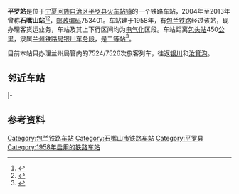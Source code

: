 {{noteTA
|1=zh-cn:始发车次; zh-hk:列車班次;
|2=zh-cn:车次; zh-hk:班次;
}}
{{Infobox China railway station
|车站名称 = 平罗站
|图片 = 
|图片介绍 = 
|其他名称 = 石嘴山站
|车站拼音 = Pingluo
|英文名称 = Pingluo Railway Station
|车站代码 = 14822<ref>{{cite book|title=中华人民共和国铁路车站代码（GB/T 10302-2010）|publisher=中国标准出版社|year=2010|isbn=155066140495|ignore-isbn-error=true|pages=33}}</ref>
|电报码 = SZJ
|拼音码 = PLU
|车站位置 = [[宁夏回族自治区|宁夏回族自治区]][[石嘴山市|石嘴山市]][[平罗县|平罗县]]
|坐标 = {{coord|38.959866|N|106.461020|E|display=inline,title}}
|归属 = [[兰州铁路局|兰州铁路局]][[银川车务段|银川车务段]]
|线路 = [[包兰铁路|包兰铁路]]
|车站等级 = [[二等站_(中铁)|二等站]]
|使用状态 = 运营中
}}
'''平罗站'''是位于[[宁夏回族自治区|宁夏回族自治区]][[平罗县|平罗县]][[火车站镇|火车站镇]]的一个铁路车站，2004年至2013年曾称'''石嘴山站'''<ref>{{cite news|url=http://www.china.com.cn/chinese/kuaixun/725295.htm|title=站名地名要一致 八火车站更名|publisher=[[北京青年报|北京青年报]]|date=2004-12-10|accessdate=2018-11-18|archive-date=2004-12-15|archive-url=https://web.archive.org/web/20041215195908/http://www.china.com.cn/chinese/kuaixun/725295.htm|dead-url=no}}</ref><ref>{{cite web|url=http://www.12306.cn/mormhweb/zxdt_ggxx/201307/t20130726_794.html|title=兰州局石嘴山站更名为平罗站的公告|accessdate=2013-07-28|author=兰州铁路局|date=2013-07-26|work=铁路客户服务中心|archive-date=2013-07-31|archive-url=https://web.archive.org/web/20130731192150/http://www.12306.cn/mormhweb/zxdt_ggxx/201307/t20130726_794.html|dead-url=no}}</ref>，[[邮政编码|邮政编码]]753401。车站建于1958年，有[[包兰铁路|包兰铁路]]经过该站，现办理客货运业务，车站及其上下行区间均为[[电气化|电气化]]区段。车站距离[[包头站|包头站]]450[[公里|公里]]，隶属[[兰州铁路局|兰州铁路局]][[银川车务段|银川车务段]]，是[[二等站_(中铁)|二等站]]<ref>{{Cite book|title=中国铁路站名词典|last=[[孙本祥|孙本祥]]主编|first=|publisher=北京：[[中国铁道出版社|中国铁道出版社]]|year=2003.04|isbn=7-113-03941-3|location=|pages=618-622}}</ref>。

目前本站只办理兰州局管内的7524/7526次旅客列车，往返[[银川站|银川]]和[[汝箕沟站|汝箕沟]]。

== 邻近车站 ==
{{start rail box|[[File:China_Railways.svg|16px]] [[中国铁路|中国铁路]]}}
{{s-inop|[[燕子墩站|燕子墩站]]|{{站|包头}}方向}}
{{s-line|[[包兰铁路|包兰铁路]]<br />← 14km 平罗站 6km →{{0}}}}
{{s-inop|[[石嘴山站|石嘴山站]]|{{站|兰州}}方向}}
|-
{{Terminus}}
{{s-line|[[平汝铁路|平汝铁路]]<br />{{0}}{{0}} {{0}}{{0}}{{0}}{{0}} 平罗站 11km →}}
{{s-inop|[[大武口站|大武口站]]|{{站|汝箕沟}}方向}}
{{end box}}
{{石嘴山市铁路车站名称演化}}

== 参考资料 ==
{{reflist}}

{{包兰铁路}}
{{平汝铁路|nocat}}
{{铁路车站小作品}}
{{宁夏小作品}}

[[Category:包兰铁路车站|Category:包兰铁路车站]]
[[Category:石嘴山市铁路车站|Category:石嘴山市铁路车站]]
[[Category:平罗县|Category:平罗县]]
[[Category:1958年启用的铁路车站|Category:1958年启用的铁路车站]]